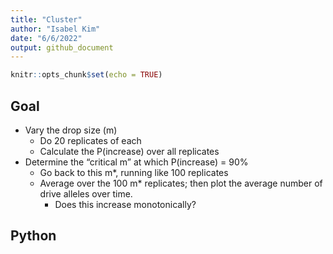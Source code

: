 ```yaml
---
title: "Cluster"
author: "Isabel Kim"
date: "6/6/2022"
output: github_document
---
```


```r
knitr::opts_chunk$set(echo = TRUE)
```

## Goal

* Vary the drop size (m)
  + Do 20 replicates of each
  + Calculate the P(increase) over all replicates
* Determine the "critical m" at which P(increase) = 90%
  + Go back to this m*, running like 100 replicates
  + Average over the 100 m* replicates; then plot the average number of drive alleles over time.
    * Does this increase monotonically?

## Python 